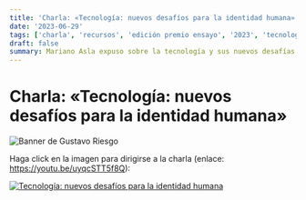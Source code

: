 ```yaml
---
title: 'Charla: «Tecnología: nuevos desafíos para la identidad humana»'
date: '2023-06-29'
tags: ['charla', 'recursos', 'edición premio ensayo', '2023', 'tecnología',]
draft: false
summary: Mariano Asla expuso sobre la tecnología y sus nuevos desafías para la identidad humana, organizado por la Facultad de Humanidades y Educación (FHUMyE) de la UM.
---
```


# Charla: «Tecnología: nuevos desafíos para la identidad humana»

![Banner de Gustavo Riesgo](/static/images/blog/flyer_tecnologia_identidad_asla.jpg)

Haga click en la imagen para dirigirse a la charla (enlace: https://youtu.be/uyqcSTT5f8Q):

[![Tecnología: nuevos desafíos para la identidad humana](https://img.youtube.com/vi/uyqcSTT5f8Q/0.jpg)](https://youtu.be/uyqcSTT5f8Q)